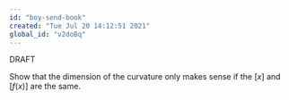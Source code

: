 ```yaml
---
id: "boy-send-book"
created: "Tue Jul 20 14:12:51 2021"
global_id: "v2doBq"
---
```


DRAFT

Show that the dimension of the curvature only makes sense if the $[x]$ and $[f(x)]$ are the same.

